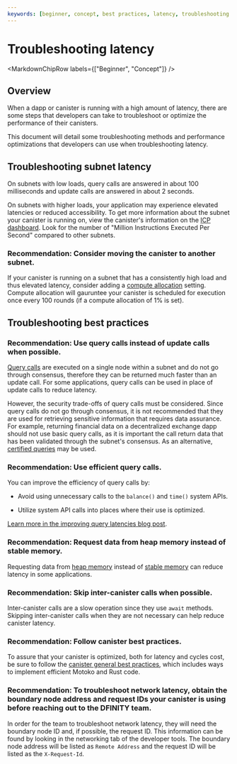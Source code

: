 ```yaml
---
keywords: [beginner, concept, best practices, latency, troubleshooting latency]
---
```



# Troubleshooting latency

<MarkdownChipRow labels={["Beginner", "Concept"]} />

## Overview

When a dapp or canister is running with a high amount of latency, there are some steps that developers can take to troubleshoot or optimize the performance of their canisters.

This document will detail some troubleshooting methods and performance optimizations that developers can use when troubleshooting latency.

## Troubleshooting subnet latency

On subnets with low loads, query calls are answered in about 100 milliseconds and update calls are answered in about 2 seconds.

On subnets with higher loads, your application may experience elevated latencies or reduced accessibility. To get more information about the subnet your canister is running on, view the canister's information on the [ICP dashboard](https://dashboard.internetcomputer.org/canisters). Look for the number of "Million Instructions Executed Per Second" compared to other subnets.

### Recommendation: Consider moving the canister to another subnet.

If your canister is running on a subnet that has a consistently high load and thus elevated latency, consider adding a [compute allocation](docs/current/developer-docs/gas-cost#execution-and-compute-allocation) setting. Compute allocation will gauruntee your canister is scheduled for execution once every 100 rounds (if a compute allocation of 1% is set). 

## Troubleshooting best practices

### Recommendation: Use query calls instead of update calls when possible.

[Query calls](/docs/current/developer-docs/web-apps/design-dapps#using-query-calls) are executed on a single node within a subnet and do not go through consensus, therefore they can be returned much faster than an update call. For some applications, query calls can be used in place of update calls to reduce latency.

However, the security trade-offs of query calls must be considered. Since query calls do not go through consensus, it is not recommended that they are used for retrieving sensitive information that requires data assurance. For example, returning financial data on a decentralized exchange dapp should not use basic query calls, as it is important the call return data that has been validated through the subnet's consensus. As an alternative, [certified queries](/docs/current/developer-docs/web-apps/design-dapps#using-query-calls) may be used.

### Recommendation: Use efficient query calls.

You can improve the efficiency of query calls by:

- Avoid using unnecessary calls to the `balance()` and `time()` system APIs.

- Utilize system API calls into places where their use is optimized.

[Learn more in the improving query latencies blog post](https://internetcomputer.org/blog/features/improving-query-latencies).

### Recommendation: Request data from heap memory instead of stable memory.

Requesting data from [heap memory](/docs/current/developer-docs/smart-contracts/maintain/storage) instead of [stable memory](/docs/current/developer-docs/smart-contracts/maintain/storage) can reduce latency in some applications.

### Recommendation: Skip inter-canister calls when possible.

Inter-canister calls are a slow operation since they use `await` methods. Skipping inter-canister calls when they are not necessary can help reduce canister latency.

### Recommendation: Follow canister best practices.

To assure that your canister is optimized, both for latency and cycles cost, be sure to follow the [canister general best practices](/docs/current/developer-docs/smart-contracts/best-practices/general), which includes ways to implement efficient Motoko and Rust code.

### Recommendation: To troubleshoot network latency, obtain the boundary node address and request IDs your canister is using before reaching out to the DFINITY team.

In order for the team to troubleshoot network latency, they will need the boundary node ID and, if possible, the request ID. This information can be found by looking in the networking tab of the developer tools. The boundary node address will be listed as `Remote Address` and the request ID will be listed as the `X-Request-Id`.

